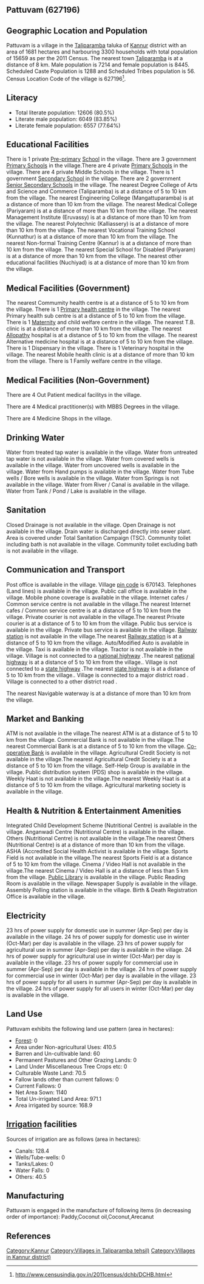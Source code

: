 {{Infobox settlement
| name=Pattuvam
| native_name=
| native_name_lang=
| other_name=
| nickname=
| settlement_type=Village
| image_skyline=
| image_alt=
| image_caption=
| pushpin_map=India Kerala
| pushpin_label_position=right
| pushpin_map_alt=
| pushpin_map_caption=Location in Kerala, India
| latd=
| latm=
| lats=
| latNS=
| longd=
| longm=
| longs=
| longEW=
| coordinates_display=inline,title
| subdivision_type=Country
| subdivision_name={{flag|India}}
| subdivision_type1=[[States and territories of India|State]]
| subdivision_name1=Kerala 
| subdivision_type2=[[List of districts of India|District]]
| subdivision_name2=Kannur
| subdivision_type3=Tahsil
| subdivision_name3=Taliparamba 
| website=
| established_title=<!-- Established -->
| established_date=
| founder=
| named_for=
| government_type=
| governing_body=
| unit_pref=Metric=
| area_footnotes=
| area_rank=
| area_total_km2=16.81
| elevation_footnotes=
| elevation_m=
| population_total=15659
| population_as_of=2011
| population_rank=
| population_density_km2=931
| population_demonym=
| population_footnotes=
| demographics_type1=Languages
| demographics1_title1=Official
| demographics1_info1=[[Malayalam language|Malayalam]]
| timezone1=[[Indian Standard Time|IST]]
| utc_offset1==+5:30
| postal_code_type=[[Postal Index Number|PIN]]
| postal_code=670143
| area_code_type=Telephone code
| area_code=
| registration_plate=
| blank1_name_sec1=Nearest city
| blank1_info_sec1=[[Taliparamba]]
| blank2_name_sec1=[[Human sex ratio|Sex ratio]]
| blank2_info_sec1=1170 [[male|♂]]/[[female|♀]]
| blank3_name_sec1=Literacy
| blank3_info_sec1=80.5%
| blank1_name_sec2=[[2011 Census of India|2011 census]] code
| blank1_info_sec2=627196
| footnotes=
}}

== Pattuvam (627196) ==

== Geographic Location and Population ==

Pattuvam is a village in the [[Taliparamba ]] taluka of [[Kannur]] district with an area of 1681 hectares and harbouring 3300 households with total population of 15659 as per the 2011 Census. The nearest town [[Taliparamba]] is at a distance of 8 km. Male population is 7214 and female population is 8445. Scheduled Caste Population is 1288 and Scheduled Tribes population is 56. Census Location Code of the village is 627196<ref>http://www.censusindia.gov.in/2011census/dchb/DCHB.html</ref>.


== Literacy ==  
* Total literate population: 12606 (80.5%)
* Literate male population: 6049 (83.85%)
* Literate female population: 6557 (77.64%)


== Educational Facilities ==  
There is 1 private [[Pre-primary]] [[School]] in the village.
There are 3 government [[Primary School]]s in the village.There are 4 private [[Primary School]]s in the village.
There are 4 private Middle Schools in the village.
There is 1 government [[Secondary School]] in the village.
There are 2 government [[Senior Secondary School]]s in the village.
The nearest Degree College of Arts and Science and Commerce (Taliparamba) is at a distance of 5 to 10 km from the village.
The nearest Engineering College (Mangattuparamba) is at a distance of more than 10 km from the village.
The nearest Medical College (Pariyaram) is at a distance of more than 10 km from the village.
The nearest Management Institute (Eruvassy) is at a distance of more than 10 km from the village.
The nearest Polytechnic (Kalliassery) is at a distance of more than 10 km from the village.
The nearest Vocational Training School (Kunnathur) is at a distance of more than 10 km from the village.
The nearest Non-formal Training Centre (Kannur) is at a distance of more than 10 km from the village.
The nearest Special School for Disabled (Pariyaram) is at a distance of more than 10 km from the village.
The nearest other educational facilities (Nuchiyad) is at a distance of more than 10 km from the village.


== Medical Facilities (Government) ==
The nearest Commumity health centre is at a distance of 5 to 10 km from the village.
There is 1 [[Primary health centre]] in the village.
The nearest Primary health sub centre is at a distance of 5 to 10 km from the village.
There is 1 [[Maternity]] and child welfare centre in the village.
The nearest T.B. clinic is at a distance of more than 10 km from the village.
The nearest [[Allopathy]] hospital is at a distance of 5 to 10 km from the village.
The nearest Alternative medicine hospital is at a distance of 5 to 10 km from the village.
There is 1 Dispensary in the village.
There is 1 Veterinary hospital in the village.
The nearest Mobile health clinic is at a distance of more than 10 km from the village.
There is 1 Family welfare centre in the village.


== Medical Facilities (Non-Government) ==
There are 4 Out Patient medical facilitys in the village.


There are 4 Medical practitioner(s) with MBBS Degrees in the village.



There are 4 Medicine Shops in the village.



== Drinking Water ==
Water from treated tap water is available in the village.
Water from untreated tap water is not available in the village.
Water from covered wells is available in the village.
Water from uncovered wells is available in the village.
Water from Hand pumps is available in the village.
Water from Tube wells / Bore wells is available in the village.
Water from Springs is not available in the village.
Water from River / Canal is available in the village.
Water from Tank / Pond / Lake is available in the village.


== Sanitation ==
Closed Drainage is not available in the village.
Open Drainage is not available in the village.
Drain water is discharged directly into sewer plant.
Area is covered under Total Sanitation Campaign (TSC).
Community toilet including bath is not available in the village.
Community toilet excluding bath is not available in the village.


== Communication and Transport ==
Post office is available in the village.
Village [[pin code]] is 670143.
Telephones (Land lines) is available in the village.
Public call office is available in the village.
Mobile phone coverage is available in the village.
Internet cafes / Common service centre is not available in the village.The nearest Internet cafes / Common service centre is at a distance of 5 to 10 km from the village.
Private courier is not available in the village.The nearest Private courier is at a distance of 5 to 10 km from the village.
Public bus service is available in the village.
Private bus service is available in the village.
[[Railway station]] is not available in the village.The nearest [[Railway station]] is at a distance of 5 to 10 km from the village.
Auto/Modified Auto is available in the village.
Taxi is available in the village.
Tractor is not available in the village.
Village is not connected to a [[national highway]] .The nearest [[national highway]] is at a distance of 5 to 10 km from the village..
Village is not connected to a [[state highway]] .The nearest [[state highway]] is at a distance of 5 to 10 km from the village..
Village is connected to a major district road    .
Village is connected to a other district road  .



The nearest Navigable waterway is at a distance of more than 10 km from the village.



== Market and Banking ==
ATM is not available in the village.The nearest ATM is at a distance of 5 to 10 km from the village.
Commercial Bank is not available in the village.The nearest Commercial Bank is at a distance of 5 to 10 km from the village.
[[Co-operative Bank]] is available in the village.
Agricultural Credit Society is not available in the village.The nearest Agricultural Credit Society is at a distance of 5 to 10 km from the village.
Self-Help Group is available in the village.
Public distribution system (PDS) shop is available in the village.
Weekly Haat is not available in the village.The nearest Weekly Haat is at a distance of 5 to 10 km from the village.
Agricultural marketing society is available in the village.


== Health & Nutrition & Entertainment Amenities ==
Integrated Child Development Scheme (Nutritional Centre) is available in the village.
Anganwadi Centre (Nutritional Centre) is available in the village.
Others (Nutritional Centre) is not available in the village.The nearest Others (Nutritional Centre) is at a distance of more than 10 km from the village.
ASHA (Accredited Social Health Activist is available in the village.
Sports Field is not available in the village.The nearest Sports Field is at a distance of 5 to 10 km from the village.
Cinema / Video Hall is not available in the village.The nearest Cinema / Video Hall is at a distance of less than 5 km from the village.
[[Public Library]] is available in the village.
Public Reading Room is available in the village.
Newspaper Supply is available in the village.
Assembly Polling station is available in the village.
Birth & Death Registration Office is available in the village.


== Electricity ==
23 hrs of power supply for domestic use in summer (Apr-Sep) per day is available in the village.
24 hrs of power supply for domestic use in winter (Oct-Mar) per day is available in the village.
23 hrs of power supply for agricultural use in summer (Apr-Sep) per day is available in the village.
24 hrs of power supply for agricultural use in winter (Oct-Mar) per day is available in the village.
23 hrs of power supply for commercial use in summer (Apr-Sep) per day is available in the village.
24 hrs of power supply for commercial use in winter (Oct-Mar) per day is available in the village.
23 hrs of power supply for all users in summer (Apr-Sep) per day is available in the village.
24 hrs of power supply for all users in winter (Oct-Mar) per day is available in the village.


== Land Use ==
Pattuvam exhibits the following land use pattern (area in hectares):
* [[Forest]]: 0
* Area under Non-agricultural Uses: 410.5
* Barren and Un-cultivable land: 60
* Permanent Pastures and Other Grazing Lands: 0
* Land Under Miscellaneous Tree Crops etc: 0
* Culturable Waste Land: 70.5
* Fallow lands other than current fallows: 0
* Current Fallows: 0
* Net Area Sown: 1140
* Total Un-irrigated Land Area: 971.1
* Area irrigated by source: 168.9


== [[Irrigation]] facilities ==
Sources of irrigation are as follows (area in hectares):
* Canals: 128.4
* Wells/Tube-wells: 0
* Tanks/Lakes: 0
* Water Falls: 0
* Others: 40.5


== Manufacturing ==
Pattuvam is engaged in the manufacture of following items (in decreasing order of importance): Paddy,Coconut oil,Coconut,Arecanut


[[Category:Kannur]]
[[Category:Villages in Taliparamba  tehsil)]]
[[Category:Villages in Kannur district)]]


== References ==
{{Reflist}}


